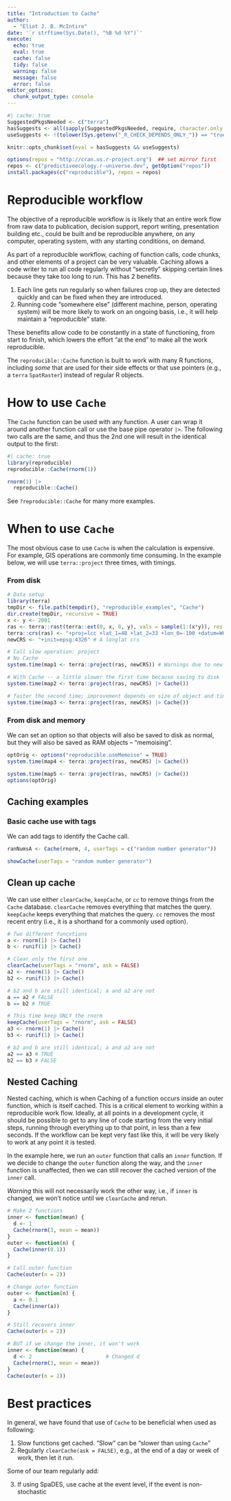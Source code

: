 ```yaml
---
title: "Introduction to Cache"
author:
  - "Eliot J. B. McIntire"
date: '`r strftime(Sys.Date(), "%B %d %Y")`'
execute:
  echo: true
  eval: true
  cache: false
  tidy: false
  warning: false
  message: false
  error: false
editor_options:
  chunk_output_type: console
---
```


```r
#| cache: true
SuggestedPkgsNeeded <- c("terra")
hasSuggests <- all(sapply(SuggestedPkgsNeeded, require, character.only = TRUE, quietly = TRUE))
useSuggests <- !(tolower(Sys.getenv("_R_CHECK_DEPENDS_ONLY_")) == "true")

knitr::opts_chunk$set(eval = hasSuggests && useSuggests)

options(repos = "http://cran.us.r-project.org")  ## set mirror first
repos <- c("predictiveecology.r-universe.dev", getOption("repos"))
install.packages(c("reproducible"), repos = repos)
```

# Reproducible workflow

The objective of a reproducible workflow is is likely that an entire
work flow from raw data to publication, decision support, report
writing, presentation building etc., could be built and be reproducible
anywhere, on any computer, operating system, with any starting
conditions, on demand.

As part of a reproducible workflow, caching of function calls, code
chunks, and other elements of a project can be very valuable. Caching
allows a code writer to run all code regularly without "secretly"
skipping certain lines because they take too long to run. This has 2
benefits.

1.  Each line gets run regularly so when failures crop up, they are
    detected quickly and can be fixed when they are introduced.
2.  Running code "somewhere else" (different machine, person, operating
    system) will be more likely to work on an ongoing basis, i.e., it
    will help maintain a "reproducible" state.

These benefits allow code to be constantly in a state of functioning,
from start to finish, which lowers the effort "at the end" to make all
the work reproducible.

The `reproducible::Cache` function is built to work with many R
functions, including *some* that are used for their side effects or that
use pointers (e.g., a `terra` `SpatRaster`) instead of regular R
objects.

# How to use `Cache`

The `Cache` function can be used with any function. A user can wrap it
around another function call or use the base pipe operator `|>`. The
following two calls are the same, and thus the 2nd one will result in
the identical output to the first:

```r
#| cache: true
library(reproducible)
reproducible::Cache(rnorm(1))

rnorm(1) |>
  reproducible::Cache()
```

See `?reproducible::Cache` for many more examples.

# When to use `Cache`

The most obvious case to use `Cache` is when the calculation is
expensive. For example, GIS operations are commonly time consuming. In
the example below, we will use `terra::project` three times, with
timings.

### From disk
```r
# Data setup
library(terra)
tmpDir <- file.path(tempdir(), "reproducible_examples", "Cache")
dir.create(tmpDir, recursive = TRUE)
x <- y <- 2001
ras <- terra::rast(terra::ext(0, x, 0, y), vals = sample(1:(x*y)), res = 1)
terra::crs(ras) <- "+proj=lcc +lat_1=48 +lat_2=33 +lon_0=-100 +datum=WGS84"
newCRS <- "+init=epsg:4326" # A longlat crs

# Call slow operation: project
# No Cache
system.time(map1 <- terra::project(ras, newCRS)) # Warnings due to new PROJ

# With Cache -- a little slower the first time because saving to disk
system.time(map2 <- terra::project(ras, newCRS) |> Cache())

# faster the second time; improvement depends on size of object and time to run function
system.time(map3 <- terra::project(ras, newCRS) |> Cache())
```

### From disk and memory

We can set an option so that objects will also be saved to disk as normal, but they will also be saved as RAM objects -- "memoising".

```r
optOrig <- options("reproducible.useMemoise" = TRUE)
system.time(map4 <- terra::project(ras, newCRS) |> Cache())

system.time(map5 <- terra::project(ras, newCRS) |> Cache())
options(optOrig)
```

## Caching examples

### Basic cache use with tags

We can add tags to identify the Cache call.

```r
ranNumsA <- Cache(rnorm, 4, userTags = c("random number generator"))

showCache(userTags = "random number generator")
```

## Clean up cache

We can use either `clearCache`, `keepCache`, or `cc` to remove things
from the `Cache` database. `clearCache` removes everything that matches
the query. `keepCache` keeps everything that matches the query. `cc`
removes the most recent entry (i.e., it is a shorthand for a commonly
used option).

```r
# Two different funcxtions
a <- rnorm(1) |> Cache()
b <- runif(1) |> Cache()

# Clear only the first one
clearCache(userTags = "rnorm", ask = FALSE)
a2 <- rnorm(1) |> Cache()
b2 <- runif(1) |> Cache()

# b2 and b are still identical; a and a2 are not
a == a2 # FALSE
b == b2 # TRUE

# This time keep ONLY the rnorm
keepCache(userTags = "rnorm", ask = FALSE)
a3 <- rnorm(1) |> Cache()
b3 <- runif(1) |> Cache()

# b2 and b are still identical; a and a2 are not
a2 == a3 # TRUE
b2 == b3 # FALSE
```

## Nested Caching

Nested caching, which is when Caching of a function occurs inside an
outer function, which is itself cached. This is a critical element to
working within a reproducible work flow. Ideally, at all points in a
development cycle, it should be possible to get to any line of code
starting from the very initial steps, running through everything up to
that point, in less than a few seconds. If the workflow can be kept very
fast like this, it will be very likely to work at any point it is
tested.

In the example here, we run an `outer` function that calls an `inner`
function. If we decide to change the `outer` function along the way, and
the `inner` function is unaffected, then we can still recover the cached
version of the `inner` call.

*Warning* this will not necessarily work the other way, i.e., if `inner`
is changed, we won't notice until we `clearCache` and rerun.

```r
# Make 2 functions
inner <- function(mean) {
  d <- 1
  Cache(rnorm(3, mean = mean))
}
outer <- function(n) {
  Cache(inner(0.1))
}

# Call outer function
Cache(outer(n = 2))

# Change outer function
outer <- function(n) {
  a <- 0.1
  Cache(inner(a))
}

# Still recovers inner 
Cache(outer(n = 2))

# BUT if we change the inner, it won't work
inner <- function(mean) {
  d <- 2                        # Changed d
  Cache(rnorm(3, mean = mean))
}
Cache(outer(n = 2))
```

# Best practices

In general, we have found that use of `Cache` to be beneficial when used
as following:

1.  Slow functions get cached. "Slow" can be "slower than using `Cache`"
2.  Regularly `clearCache(ask = FALSE)`, e.g., at the end of a day or
    week of work, then let it run.

Some of our team regularly add:

3.  If using SpaDES, use cache at the event level, if the event is
    non-stochastic



<!-- NEVER CACHE SIMINIT()-->
